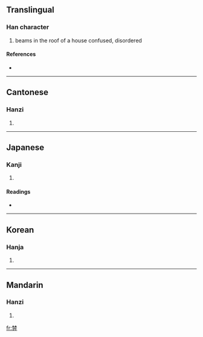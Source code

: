 ==Translingual==

===Han character===
{{Han char|rn=75|rad=木|as=08|sn=12|four=4422<sub>7</sub>|canj=木木金尸竹 (DDCSH)}}

# beams in the roof of a house confused, disordered

====References====
* {{Han ref|kx=0535.070|dkj=14995|dj=0923.020|hdz=21226.060|uh=68FC|ud=26876|bh=D9C8|bd=55752}}

----

==Cantonese==

===Hanzi===
{{yue-hanzi|jyut=|y=fan4}}

# {{defn|Cantonese}}

----

==Japanese==

===Kanji===
{{ja-kanji|grade=|rs=木08}}

# {{defn|Japanese}}

====Readings====
* {{ja-readings|on=[[ふん]] (fun), [[ぶん]] (bun)|kun=[[むなぎ]] (munagi)}}

----

==Korean==

===Hanja===
{{ko-hanja|hangeul=분|eumhun=|rv=bun|mr=pun|y=pun}}

# {{defn|Korean}}

----

==Mandarin==

===Hanzi===
{{cmn-hanzi|pin=[[fēn]] ([[fen1]]), [[fén]] ([[fen2]]), [[fèn]] ([[fen4]])|wg=fen<sup>1</sup>, fen<sup>2</sup>, fen<sup>4</sup>}}

# {{defn|Mandarin}}

[[fr:棼]]